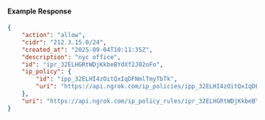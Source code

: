 #### Example Response

```json
{
	"action": "allow",
	"cidr": "212.3.15.0/24",
	"created_at": "2025-09-04T10:11:35Z",
	"description": "nyc office",
	"id": "ipr_32ELHGRtWDjKkbeBYdXf2J02oFo",
	"ip_policy": {
		"id": "ipp_32ELHI4zOitQxIqDFNmlTmyTbTk",
		"uri": "https://api.ngrok.com/ip_policies/ipp_32ELHI4zOitQxIqDFNmlTmyTbTk"
	},
	"uri": "https://api.ngrok.com/ip_policy_rules/ipr_32ELHGRtWDjKkbeBYdXf2J02oFo"
}
```
